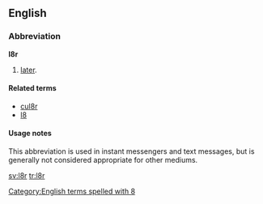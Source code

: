 ==English==

===Abbreviation===
'''l8r'''

# {{context|Internet slang|text messaging|lang=en}} [[later]].

====Related terms====
* [[cul8r]]
* [[l8]]

====Usage notes====
This abbreviation is used in instant messengers and text messages, but is generally not considered appropriate for other mediums.

[[Category:English terms spelled with 8]]

[[sv:l8r]]
[[tr:l8r]]